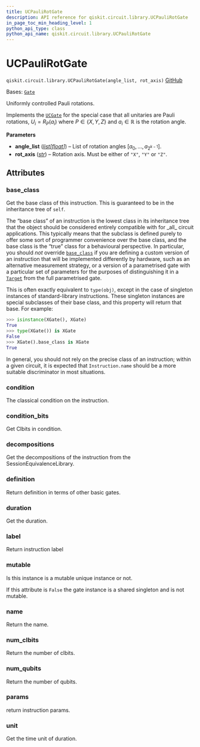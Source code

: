 ```yaml
---
title: UCPauliRotGate
description: API reference for qiskit.circuit.library.UCPauliRotGate
in_page_toc_min_heading_level: 1
python_api_type: class
python_api_name: qiskit.circuit.library.UCPauliRotGate
---
```


# UCPauliRotGate

<span id="qiskit.circuit.library.UCPauliRotGate" />

`qiskit.circuit.library.UCPauliRotGate(angle_list, rot_axis)` [GitHub](https://github.com/qiskit/qiskit/tree/stable/0.46/qiskit/circuit/library/generalized_gates/uc_pauli_rot.py "view source code")

Bases: [`Gate`](qiskit.circuit.Gate "qiskit.circuit.gate.Gate")

Uniformly controlled Pauli rotations.

Implements the [`UCGate`](qiskit.circuit.library.UCGate "qiskit.circuit.library.UCGate") for the special case that all unitaries are Pauli rotations, $U_i = R_P(a_i)$ where $P \in \{X, Y, Z\}$ and $a_i \in \mathbb{R}$ is the rotation angle.

**Parameters**

*   **angle\_list** ([*list*](https://docs.python.org/3/library/stdtypes.html#list "(in Python v3.12)")*\[*[*float*](https://docs.python.org/3/library/functions.html#float "(in Python v3.12)")*]*) – List of rotation angles $[a_0, ..., a_{2^{k-1}}]$.
*   **rot\_axis** ([*str*](https://docs.python.org/3/library/stdtypes.html#str "(in Python v3.12)")) – Rotation axis. Must be either of `"X"`, `"Y"` or `"Z"`.

## Attributes

<span id="qiskit.circuit.library.UCPauliRotGate.base_class" />

### base\_class

Get the base class of this instruction. This is guaranteed to be in the inheritance tree of `self`.

The “base class” of an instruction is the lowest class in its inheritance tree that the object should be considered entirely compatible with for \_all\_ circuit applications. This typically means that the subclass is defined purely to offer some sort of programmer convenience over the base class, and the base class is the “true” class for a behavioural perspective. In particular, you should *not* override [`base_class`](#qiskit.circuit.library.UCPauliRotGate.base_class "qiskit.circuit.library.UCPauliRotGate.base_class") if you are defining a custom version of an instruction that will be implemented differently by hardware, such as an alternative measurement strategy, or a version of a parametrised gate with a particular set of parameters for the purposes of distinguishing it in a [`Target`](qiskit.transpiler.Target "qiskit.transpiler.Target") from the full parametrised gate.

This is often exactly equivalent to `type(obj)`, except in the case of singleton instances of standard-library instructions. These singleton instances are special subclasses of their base class, and this property will return that base. For example:

```python
>>> isinstance(XGate(), XGate)
True
>>> type(XGate()) is XGate
False
>>> XGate().base_class is XGate
True
```

In general, you should not rely on the precise class of an instruction; within a given circuit, it is expected that `Instruction.name` should be a more suitable discriminator in most situations.

<span id="qiskit.circuit.library.UCPauliRotGate.condition" />

### condition

The classical condition on the instruction.

<span id="qiskit.circuit.library.UCPauliRotGate.condition_bits" />

### condition\_bits

Get Clbits in condition.

<span id="qiskit.circuit.library.UCPauliRotGate.decompositions" />

### decompositions

Get the decompositions of the instruction from the SessionEquivalenceLibrary.

<span id="qiskit.circuit.library.UCPauliRotGate.definition" />

### definition

Return definition in terms of other basic gates.

<span id="qiskit.circuit.library.UCPauliRotGate.duration" />

### duration

Get the duration.

<span id="qiskit.circuit.library.UCPauliRotGate.label" />

### label

Return instruction label

<span id="qiskit.circuit.library.UCPauliRotGate.mutable" />

### mutable

Is this instance is a mutable unique instance or not.

If this attribute is `False` the gate instance is a shared singleton and is not mutable.

<span id="qiskit.circuit.library.UCPauliRotGate.name" />

### name

Return the name.

<span id="qiskit.circuit.library.UCPauliRotGate.num_clbits" />

### num\_clbits

Return the number of clbits.

<span id="qiskit.circuit.library.UCPauliRotGate.num_qubits" />

### num\_qubits

Return the number of qubits.

<span id="qiskit.circuit.library.UCPauliRotGate.params" />

### params

return instruction params.

<span id="qiskit.circuit.library.UCPauliRotGate.unit" />

### unit

Get the time unit of duration.

